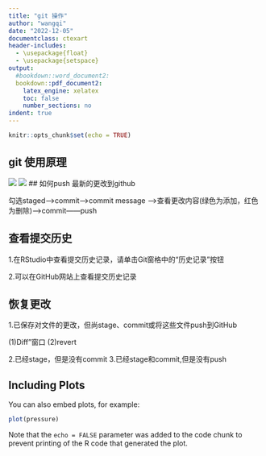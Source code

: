 ```yaml
---
title: "git 操作"
author: "wangqi"
date: "2022-12-05"
documentclass: ctexart
header-includes:
  - \usepackage{float}
  - \usepackage{setspace}
output:
  #bookdown::word_document2:
  bookdown::pdf_document2:
    latex_engine: xelatex
    toc: false
    number_sections: no
indent: true    
---
```


```r
knitr::opts_chunk$set(echo = TRUE)
```

## git 使用原理

![](/Users/qiqi/Desktop/原理.png)
![](/Users/qiqi/Desktop/stage.png)
## 如何push 最新的更改到github

勾选staged——>commit——>commit message ——>查看更改内容(绿色为添加，红色为删除)——>commit——push

## 查看提交历史
1.在RStudio中查看提交历史记录，请单击Git窗格中的“历史记录”按钮

2.可以在GitHub网站上查看提交历史记录

## 恢复更改

1.已保存对文件的更改，但尚stage、commit或将这些文件push到GitHub

 (1)Diff”窗口  (2)revert
 
2.已经stage，但是没有commit
3.已经stage和commit,但是没有push



## Including Plots

You can also embed plots, for example:

```r
plot(pressure)
```

Note that the `echo = FALSE` parameter was added to the code chunk to prevent printing of the R code that generated the plot.
